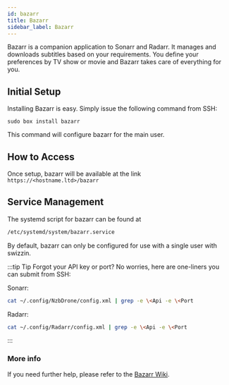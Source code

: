 ```yaml
---
id: bazarr
title: Bazarr
sidebar_label: Bazarr
---
```


Bazarr is a companion application to Sonarr and Radarr. It manages and downloads subtitles based on your requirements. You define your preferences by TV show or movie and Bazarr takes care of everything for you.

## Initial Setup

Installing Bazarr is easy. Simply issue the following command from SSH:

```plaintext main
sudo box install bazarr
```

This command will configure bazarr for the main user.

## How to Access

Once setup, bazarr will be available at the link `https://<hostname.ltd>/bazarr`


## Service Management

The systemd script for bazarr can be found at
```bash
/etc/systemd/system/bazarr.service
```

By default, bazarr can only be configured for use with a single user with swizzin.


<SystemdTabs service="bazarr"/>

:::tip Tip
Forgot your API key or port? No worries, here are one-liners you can submit from SSH:

Sonarr:
```bash
cat ~/.config/NzbDrone/config.xml | grep -e \<Api -e \<Port
```
Radarr:
```bash
cat ~/.config/Radarr/config.xml | grep -e \<Api -e \<Port
```
:::

### More info

If you need further help, please refer to the [Bazarr Wiki](https://github.com/morpheus65535/bazarr/wiki).